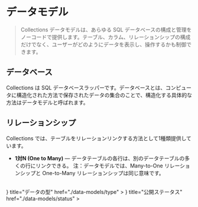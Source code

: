 
# データモデル

> Collections データモデルは、あらゆる SQL データベースの構成と管理をノーコードで提供します。テーブル、カラム、リレーションシップの構成だけでなく、ユーザーがどのようにデータを表示し、操作するかも制御できます。

## データベース

Collections は SQL データベースラッパーです。データベースとは、コンピュータに構造化された方法で保存されたデータの集合のことで、構造化する具体的な方法はデータモデルと呼ばれます。

## リレーションシップ

Collections では、テーブルをリレーションリンクする方法として1種類提供しています。

- **1対N (One to Many)** — データテーブルの各行は、別のデータテーブルの多くの行にリンクできる。
  注：データモデルでは、Many-to-One リレーションシップと One-to-Many リレーションシップは同じ意味です。

<br />
<Cards>
  <Card
    icon={
      <svg
        xmlns="http://www.w3.org/2000/svg"
        fill="none"
        viewBox="0 0 24 24"
        strokeWidth={1.5}
        stroke="currentColor"
        className="w-6 h-6"
      >
        <path strokeLinecap="round" strokeLinejoin="round" d="M8.25 4.5l7.5 7.5-7.5 7.5" />
      </svg>
    }
    title="データの型"
    href="./data-models/type"
  ></Card>
  <Card
    icon={
      <svg
        xmlns="http://www.w3.org/2000/svg"
        fill="none"
        viewBox="0 0 24 24"
        strokeWidth={1.5}
        stroke="currentColor"
        className="w-6 h-6"
      >
        <path strokeLinecap="round" strokeLinejoin="round" d="M8.25 4.5l7.5 7.5-7.5 7.5" />
      </svg>
    }
    title="公開ステータス"
    href="./data-models/status"
  ></Card>
</Cards>
